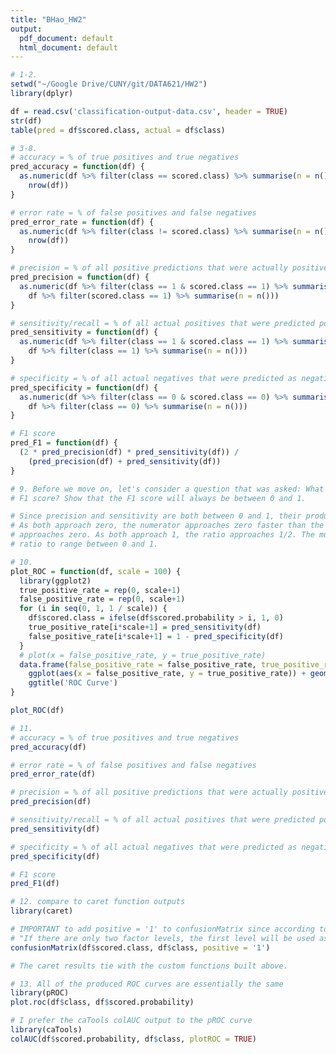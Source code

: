 ---
title: "BHao_HW2"
output:
  pdf_document: default
  html_document: default
---

```{r}
# 1-2. 
setwd("~/Google Drive/CUNY/git/DATA621/HW2")
library(dplyr)

df = read.csv('classification-output-data.csv', header = TRUE)
str(df)
table(pred = df$scored.class, actual = df$class)
```

```{r}
# 3-8.
# accuracy = % of true positives and true negatives
pred_accuracy = function(df) {
  as.numeric(df %>% filter(class == scored.class) %>% summarise(n = n()) /
    nrow(df))
}

# error rate = % of false positives and false negatives 
pred_error_rate = function(df) {
  as.numeric(df %>% filter(class != scored.class) %>% summarise(n = n()) /
    nrow(df))
}

# precision = % of all positive predictions that were actually positives 
pred_precision = function(df) {
  as.numeric(df %>% filter(class == 1 & scored.class == 1) %>% summarise(n = n()) /
    df %>% filter(scored.class == 1) %>% summarise(n = n()))
}

# sensitivity/recall = % of all actual positives that were predicted positives 
pred_sensitivity = function(df) {
  as.numeric(df %>% filter(class == 1 & scored.class == 1) %>% summarise(n = n()) /
    df %>% filter(class == 1) %>% summarise(n = n()))
}

# specificity = % of all actual negatives that were predicted as negatives 
pred_specificity = function(df) {
  as.numeric(df %>% filter(class == 0 & scored.class == 0) %>% summarise(n = n()) /
    df %>% filter(class == 0) %>% summarise(n = n()))
}

# F1 score 
pred_F1 = function(df) {
  (2 * pred_precision(df) * pred_sensitivity(df)) /
    (pred_precision(df) + pred_sensitivity(df))
}
```

```{r}
# 9. Before we move on, let's consider a question that was asked: What are the bounds on the 
# F1 score? Show that the F1 score will always be between 0 and 1.

# Since precision and sensitivity are both between 0 and 1, their product is less than their sum. 
# As both approach zero, the numerator approaches zero faster than the denominator; thus the ratio 
# approaches zero. As both approach 1, the ratio approaches 1/2. The multiplier 2 then scales the 
# ratio to range between 0 and 1. 
```

```{r}
# 10. 
plot_ROC = function(df, scale = 100) {
  library(ggplot2)
  true_positive_rate = rep(0, scale+1)
  false_positive_rate = rep(0, scale+1)
  for (i in seq(0, 1, 1 / scale)) {
    df$scored.class = ifelse(df$scored.probability > i, 1, 0)
    true_positive_rate[i*scale+1] = pred_sensitivity(df)
    false_positive_rate[i*scale+1] = 1 - pred_specificity(df)
  }
  # plot(x = false_positive_rate, y = true_positive_rate)
  data.frame(false_positive_rate = false_positive_rate, true_positive_rate = true_positive_rate) %>% 
    ggplot(aes(x = false_positive_rate, y = true_positive_rate)) + geom_point() +
    ggtitle('ROC Curve')
}

plot_ROC(df)
```

```{r}
# 11.
# accuracy = % of true positives and true negatives
pred_accuracy(df)

# error rate = % of false positives and false negatives 
pred_error_rate(df)

# precision = % of all positive predictions that were actually positives 
pred_precision(df)

# sensitivity/recall = % of all actual positives that were predicted positives 
pred_sensitivity(df)

# specificity = % of all actual negatives that were predicted as negatives 
pred_specificity(df)

# F1 score 
pred_F1(df)
```

```{r}
# 12. compare to caret function outputs 
library(caret)

# IMPORTANT to add positive = '1' to confusionMatrix since according to ?confusionMatrix 
# "If there are only two factor levels, the first level will be used as the 'positive' result."
confusionMatrix(df$scored.class, df$class, positive = '1')

# The caret results tie with the custom functions built above.  
```

```{r}
# 13. All of the produced ROC curves are essentially the same 
library(pROC)
plot.roc(df$class, df$scored.probability)

# I prefer the caTools colAUC output to the pROC curve 
library(caTools)
colAUC(df$scored.probability, df$class, plotROC = TRUE)
```


